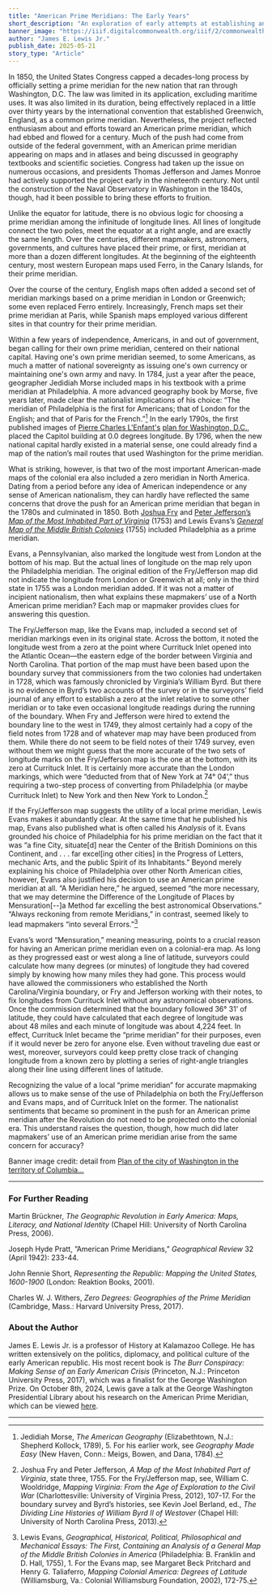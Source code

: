 ```yaml
---
title: "American Prime Meridians: The Early Years"
short_description: "An exploration of early attempts at establishing an American prime meridian"
banner_image: "https://iiif.digitalcommonwealth.org/iiif/2/commonwealth:z603vs03p/136,121,2273,1375/pct:50/0/default.jpg"
author: "James E. Lewis Jr."
publish_date: 2025-05-21
story_type: "Article"
---
```



In 1850, the United States Congress capped a decades-long process by officially setting a prime meridian for the new nation that ran through Washington, D.C. The law was limited in its application, excluding maritime uses. It was also limited in its duration, being effectively replaced in a little over thirty years by the international convention that established Greenwich, England, as a common prime meridian. Nevertheless, the project reflected enthusiasm about and efforts toward an American prime meridian, which had ebbed and flowed for a century. Much of the push had come from outside of the federal government, with an American prime meridian appearing on maps and in atlases and being discussed in geography textbooks and scientific societies. Congress had taken up the issue on numerous occasions, and presidents Thomas Jefferson and James Monroe had actively supported the project early in the nineteenth century. Not until the construction of the Naval Observatory in Washington in the 1840s, though, had it been possible to bring these efforts to fruition.
	
Unlike the equator for latitude, there is no obvious logic for choosing a prime meridian among the infinitude of longitude lines. All lines of longitude connect the two poles, meet the equator at a right angle, and are exactly the same length. Over the centuries, different mapmakers, astronomers, governments, and cultures have placed their prime, or first, meridian at more than a dozen different longitudes. At the beginning of the eighteenth century, most western European maps used Ferro, in the Canary Islands, for their prime meridian. 

<InlineMapViewer identifier="commonwealth__z603vg531" />

Over the course of the century, English maps often added a second set of meridian markings based on a prime meridian in London or Greenwich; some even replaced Ferro entirely. Increasingly, French maps set their prime meridian at Paris, while Spanish maps employed various different sites in that country for their prime meridian.
	
Within a few years of independence, Americans, in and out of government, began calling for their own prime meridian, centered on their national capital. Having one's own prime meridian seemed, to some Americans, as much a matter of national sovereignty as issuing one's own currency or maintaining one's own army and navy. In 1784, just a year after the peace, geographer Jedidiah Morse included maps in his textbook with a prime meridian at Philadelphia. A more advanced geography book by Morse, five years later, made clear the nationalist implications of his choice: “The meridian of Philadelphia is the first for Americans; that of London for the English; and that of Paris for the French.”[^1] In the early 1790s, the first published images of [Pierre Charles L'Enfant's](/people/pierre-charles-l-enfant) [plan for Washington, D.C.](/maps/commonwealth:z603vs02d), placed the Capitol building at 0.0 degrees longitude. By 1796, when the new national capital hardly existed in a material sense, one could already find a map of the nation’s mail routes that used Washington for the prime meridian.

What is striking, however, is that two of the most important American-made maps of the colonial era also included a zero meridian in North America. Dating from a period before any idea of American independence or any sense of American nationalism, they can hardly have reflected the same concerns that drove the push for an American prime meridian that began in the 1780s and culminated in 1850. Both [Joshua Fry](/people/joshua-fry) and [Peter Jefferson’s](/people/peter-jefferson) [_Map of the Most Inhabited Part of Virginia_](/maps/commonwealth:q524mt68j) (1753) and Lewis Evans’s [_General Map of the Middle British Colonies_](/maps/commonwealth:w950bk122) (1755) included Philadelphia as a prime meridian.

<InlineMapViewer identifier="commonwealth__w950bk122" />

Evans, a Pennsylvanian, also marked the longitude west from London at the bottom of his map. But the actual lines of longitude on the map rely upon the Philadelphia meridian. The original edition of the Fry/Jefferson map did not indicate the longitude from London or Greenwich at all; only in the third state in 1755 was a London meridian added. If it was not a matter of incipient nationalism, then what explains these mapmakers’ use of a North American prime meridian? Each map or mapmaker provides clues for answering this question.

<InlineMapViewer identifier="commonwealth__q524mt68j" />

The Fry/Jefferson map, like the Evans map, included a second set of meridian markings even in its original state. Across the bottom, it noted the longitude west from a zero at the point where Currituck Inlet opened into the Atlantic Ocean—the eastern edge of the border between Virginia and North Carolina. That portion of the map must have been based upon the boundary survey that commissioners from the two colonies had undertaken in 1728, which was famously chronicled by Virginia’s William Byrd. But there is no evidence in Byrd’s two accounts of the survey or in the surveyors’ field journal of any effort to establish a zero at the inlet relative to some other meridian or to take even occasional longitude readings during the running of the boundary. When Fry and Jefferson were hired to extend the boundary line to the west in 1749, they almost certainly had a copy of the field notes from 1728 and of whatever map may have been produced from them. While there do not seem to be field notes of their 1749 survey, even without them we might guess that the more accurate of the two sets of longitude marks on the Fry/Jefferson map is the one at the bottom, with its zero at Currituck Inlet. It is certainly more accurate than the London markings, which were “deducted from that of New York at 74° 04’,” thus requiring a two-step process of converting from Philadelphia (or maybe Currituck Inlet) to New York and then New York to London.[^2]

If the Fry/Jefferson map suggests the utility of a local prime meridian, Lewis Evans makes it abundantly clear. At the same time that he published his map, Evans also published what is often called his _Analysis_ of it. Evans grounded his choice of Philadelphia for his prime meridian on the fact that it was “a fine City, situate[d] near the Center of the British Dominions on this Continent, and . . . far excel[ing other cities] in the Progress of Letters, mechanic Arts, and the public Spirit of its Inhabitants.” Beyond merely explaining his choice of Philadelphia over other North American cities, however, Evans also justified his decision to use an American prime meridian at all. “A Meridian here,” he argued, seemed “the more necessary, that we may determine the Difference of the Longitude of Places by Mensuration[--]a Method far excelling the best astronomical Observations.” “Always reckoning from remote Meridians,” in contrast, seemed likely to lead mapmakers “into several Errors.”[^3]

Evans’s word “Mensuration,” meaning measuring, points to a crucial reason for having an American prime meridian even on a colonial-era map. As long as they progressed east or west along a line of latitude, surveyors could calculate how many degrees (or minutes) of longitude they had covered simply by knowing how many miles they had gone. This process would have allowed the commissioners who established the North Carolina/Virginia boundary, or Fry and Jefferson working with their notes, to fix longitudes from Currituck Inlet without any astronomical observations. Once the commission determined that the boundary followed 36° 31’ of latitude, they could have calculated that each degree of longitude was about 48 miles and each minute of longitude was about 4,224 feet. In effect, Currituck Inlet became the “prime meridian” for their purposes, even if it would never be zero for anyone else. Even without traveling due east or west, moreover, surveyors could keep pretty close track of changing longitude from a known zero by plotting a series of right-angle triangles along their line using different lines of latitude.

Recognizing the value of a local “prime meridian” for accurate mapmaking allows us to make sense of the use of Philadelphia on both the Fry/Jefferson and Evans maps, and of Currituck Inlet on the former. The nationalist sentiments that became so prominent in the push for an American prime meridian after the Revolution do not need to be projected onto the colonial era. This understand raises the question, though, how much did later mapmakers’ use of an American prime meridian arise from the same concern for accuracy?

Banner image credit: detail from [Plan of the city of Washington in the territory of Columbia...](/maps/commonwealth:z603vs02d)

***

[^1]: Jedidiah Morse, _The American Geography_ (Elizabethtown, N.J.: Shepherd Kollock, 1789), 5. For his earlier work, see _Geography Made Easy_ (New Haven, Conn.: Meigs, Bowen, and Dana, 1784).

[^2]: Joshua Fry and Peter Jefferson, _A Map of the Most Inhabited Part of Virginia_, state three, 1755. For the Fry/Jefferson map, see, William C. Wooldridge, _Mapping Virginia: From the Age of Exploration to the Civil War_ (Charlottesville: University of Virginia Press, 2012), 107-17. For the boundary survey and Byrd’s histories, see Kevin Joel Berland, ed., _The Dividing Line Histories of William Byrd II of Westover_ (Chapel Hill: University of North Carolina Press, 2013).

[^3]: Lewis Evans, _Geographical, Historical, Political, Philosophical and Mechanical Essays: The First, Containing an Analysis of a General Map of the Middle British Colonies in America_ (Philadelphia: B. Franklin and D. Hall, 1755), 1. For the Evans map, see Margaret Beck Pritchard and Henry G. Taliaferro, _Mapping Colonial America: Degrees of Latitude_ (Williamsburg, Va.: Colonial Williamsburg Foundation, 2002), 172-75.

### For Further Reading

Martin Brückner, _The Geographic Revolution in Early America: Maps, Literacy, and National Identity_ (Chapel Hill: University of North Carolina Press, 2006).

Joseph Hyde Pratt, ”American Prime Meridians,” _Geographical Review_ 32 (April 1942): 233-44.

John Rennie Short, _Representing the Republic: Mapping the United States, 1600-1900_ (London: Reaktion Books, 2001).

Charles W. J. Withers, _Zero Degrees: Geographies of the Prime Meridian_ (Cambridge, Mass.: Harvard University Press, 2017).

### About the Author

James E. Lewis Jr. is a professor of History at Kalamazoo College. He has written extensively on the politics, diplomacy, and political culture of the early American republic. His most recent book is _The Burr Conspiracy: Making Sense of an Early American Crisis_ (Princeton, N.J.: Princeton University Press, 2017), which was a finalist for the George Washington Prize. On October 8th, 2024, Lewis gave a talk at the George Washington Presidential Library about his research on the American Prime Meridian, which can be viewed [here](/stories/lewis-american-prime-meridian).

***
